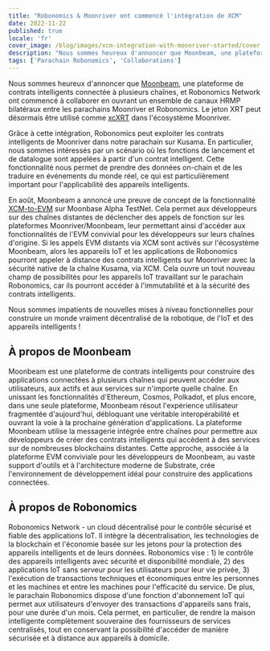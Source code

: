 ```yaml
---
title: "Robonomics & Moonriver ont commencé l'intégration de XCM"
date: 2022-11-22
published: true
locale: 'fr'
cover_image: /blog/images/xcm-integration-with-moonriver-started/cover.jpg
description: "Nous sommes heureux d'annoncer que Moonbeam, une plateforme de contrats intelligents connectée à plusieurs chaînes, et Robonomics Network ont commencé à collaborer en ouvrant un ensemble de canaux HRMP bilatéraux entre les parachains Moonriver et Robonomics."
tags: ['Parachain Robonomics', 'Collaborations']
---
```


Nous sommes heureux d'annoncer que [Moonbeam](http://moonbeam.network/), une plateforme de contrats intelligents connectée à plusieurs chaînes, et Robonomics Network ont commencé à collaborer en ouvrant un ensemble de canaux HRMP bilatéraux entre les parachains Moonriver et Robonomics. Le jeton XRT peut désormais être utilisé comme [xcXRT](https://moonbeam.network/announcements/moonriver-adds-cross-chain-capabilities-and-xcksm/) dans l'écosystème Moonriver.

Grâce à cette intégration, Robonomics peut exploiter les contrats intelligents de Moonriver dans notre parachain sur Kusama. En particulier, nous sommes intéressés par un scénario où les fonctions de lancement et de datalogue sont appelées à partir d'un contrat intelligent. Cette fonctionnalité nous permet de prendre des données on-chain et de les traduire en événements du monde réel, ce qui est particulièrement important pour l'applicabilité des appareils intelligents.

En août, Moonbeam a annoncé une preuve de concept de la fonctionnalité [XCM-to-EVM](https://moonbeam.network/announcements/xcm-to-evm-functionality-moonbase-alpha/) sur Moonbase Alpha TestNet. Cela permet aux développeurs sur des chaînes distantes de déclencher des appels de fonction sur les plateformes Moonriver/Moonbeam, leur permettant ainsi d'accéder aux fonctionnalités de l'EVM convivial pour les développeurs sur leurs chaînes d'origine. Si les appels EVM distants via XCM sont activés sur l'écosystème Moonbeam, alors les appareils IoT et les applications de Robonomics pourront appeler à distance des contrats intelligents sur Moonriver avec la sécurité native de la chaîne Kusama, via XCM. Cela ouvre un tout nouveau champ de possibilités pour les appareils IoT travaillant sur le parachain Robonomics, car ils pourront accéder à l'immutabilité et à la sécurité des contrats intelligents.

Nous sommes impatients de nouvelles mises à niveau fonctionnelles pour construire un monde vraiment décentralisé de la robotique, de l'IoT et des appareils intelligents !

## À propos de Moonbeam

Moonbeam est une plateforme de contrats intelligents pour construire des applications connectées à plusieurs chaînes qui peuvent accéder aux utilisateurs, aux actifs et aux services sur n'importe quelle chaîne. En unissant les fonctionnalités d'Ethereum, Cosmos, Polkadot, et plus encore, dans une seule plateforme, Moonbeam résout l'expérience utilisateur fragmentée d'aujourd'hui, débloquant une véritable interopérabilité et ouvrant la voie à la prochaine génération d'applications. La plateforme Moonbeam utilise la messagerie intégrée entre chaînes pour permettre aux développeurs de créer des contrats intelligents qui accèdent à des services sur de nombreuses blockchains distantes. Cette approche, associée à la plateforme EVM conviviale pour les développeurs de Moonbeam, au vaste support d'outils et à l'architecture moderne de Substrate, crée l'environnement de développement idéal pour construire des applications connectées.

## À propos de Robonomics

Robonomics Network - un cloud décentralisé pour le contrôle sécurisé et fiable des applications IoT. Il intègre la décentralisation, les technologies de la blockchain et l'économie basée sur les jetons pour la protection des appareils intelligents et de leurs données. Robonomics vise : 1) le contrôle des appareils intelligents avec sécurité et disponibilité mondiale, 2) des applications IoT sans serveur pour les utilisateurs pour leur vie privée, 3) l'exécution de transactions techniques et économiques entre les personnes et les machines et entre les machines pour l'efficacité du service. De plus, le parachain Robonomics dispose d'une fonction d'abonnement IoT qui permet aux utilisateurs d'envoyer des transactions d'appareils sans frais, pour une durée d'un mois. Cela permet, en particulier, de rendre la maison intelligente complètement souveraine des fournisseurs de services centralisés, tout en conservant la possibilité d'accéder de manière sécurisée et à distance aux appareils à domicile.